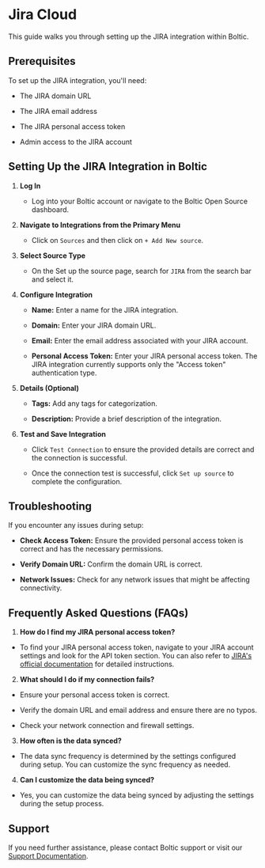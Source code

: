  

# Jira Cloud

  

This guide walks you through setting up the JIRA integration within Boltic.

  

## Prerequisites

To set up the JIRA integration, you'll need:

- The JIRA domain URL

- The JIRA email address

- The JIRA personal access token

- Admin access to the JIRA account

  

## Setting Up the JIRA Integration in Boltic

  

1.  **Log In**

	- Log into your Boltic account or navigate to the Boltic Open Source dashboard.

  

2.  **Navigate to Integrations from the Primary Menu**

	- Click on `Sources` and then click on `+ Add New source`.

  

3.  **Select Source Type**

	- On the Set up the source page, search for `JIRA` from the search bar and select it.

  

4.  **Configure Integration**

	-  **Name:** Enter a name for the JIRA integration.

	-  **Domain:** Enter your JIRA domain URL.

	-  **Email:** Enter the email address associated with your JIRA account.

	-  **Personal Access Token:** Enter your JIRA personal access token. The JIRA integration currently supports only the "Access token" authentication type.

  

5.  **Details (Optional)**

	-  **Tags:** Add any tags for categorization.

	-  **Description:** Provide a brief description of the integration.

  

6.  **Test and Save Integration**

	- Click `Test Connection` to ensure the provided details are correct and the connection is successful.

	- Once the connection test is successful, click `Set up source` to complete the configuration.

  

## Troubleshooting

If you encounter any issues during setup:

-  **Check Access Token:** Ensure the provided personal access token is correct and has the necessary permissions.

-  **Verify Domain URL:** Confirm the domain URL is correct.

-  **Network Issues:** Check for any network issues that might be affecting connectivity.

  

## Frequently Asked Questions (FAQs)

1.  **How do I find my JIRA personal access token?**

- To find your JIRA personal access token, navigate to your JIRA account settings and look for the API token section. You can also refer to [JIRA's official documentation](https://confluence.atlassian.com/cloud/api-tokens-938839638.html) for detailed instructions.

  

2.  **What should I do if my connection fails?**

- Ensure your personal access token is correct.

- Verify the domain URL and email address and ensure there are no typos.

- Check your network connection and firewall settings.

  

3.  **How often is the data synced?**

- The data sync frequency is determined by the settings configured during setup. You can customize the sync frequency as needed.

  

4.  **Can I customize the data being synced?**

- Yes, you can customize the data being synced by adjusting the settings during the setup process.

  

## Support

If you need further assistance, please contact Boltic support or visit our [Support Documentation](https://docs.boltic.io).